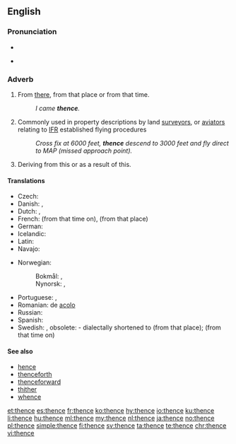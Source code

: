 ==English==

===Pronunciation===
* {{IPA|/ðɛns/|lang=en}}
* {{audio|en-us-thence.ogg|Audio (US)|lang=en}}
*: {{rhymes|ɛns|lang=en}}

===Adverb===
{{en-adv|-}}

# From [[there]], from that place or from that time. 
#:''I came '''thence'''.''
# {{context|technical|lang=en}} Commonly used in property descriptions by land [[surveyor]]s, or [[aviator]]s relating to [[IFR]] established flying procedures
#:''Cross fix at 6000 feet, '''thence''' descend to 3000 feet and fly direct to MAP (missed approach point).''
# {{context|literary|lang=en}} Deriving from this or as a result of this.

====Translations====
{{trans-top|from there}}
* Czech: {{t+|cs|odtud}}
* Danish: {{t|da|deraf følger}}, {{t|da|deden}}
* Dutch: {{t+|nl|daarvandaan}}, {{t+|nl|vandaar}}
* French: {{t+|fr|dès lors}} (from that time on), {{t+|fr|de là}} (from that place)
* German: {{t+|de|daher}}
* Icelandic: {{t+|is|þaðan}}
* Latin: {{t|la|illinc}}
* Navajo: {{t|nv|kodóó}}
{{trans-mid}}
* Norwegian:
*: Bokmål: {{t|nb|derfra}}, {{t|nb|derifra}}
*: Nynorsk: {{t|nn|derifrå}}, {{t|nn|derfrå}}
* Portuguese: {{t|pt|[[desde]] [[aí]]}}, {{t+|pt|daí}}
* Romanian: de [[acolo]]
* Russian: {{t+|ru|оттуда|tr=ottúda}}
* Spanish: {{t|es|desde ahí}}
* Swedish: {{t+|sv|därifrån}}, obsolete: {{t+|sv|dädan}} - dialectally shortened to {{t+|sv|dän}} (from that place); {{t+|sv|sedan}} (from that time on)
{{trans-bottom}}

====See also====
* [[hence]]
* [[thenceforth]]
* [[thenceforward]]
* [[thither]]
* [[whence]]

[[et:thence]]
[[es:thence]]
[[fr:thence]]
[[ko:thence]]
[[hy:thence]]
[[io:thence]]
[[ku:thence]]
[[li:thence]]
[[hu:thence]]
[[ml:thence]]
[[my:thence]]
[[nl:thence]]
[[ja:thence]]
[[no:thence]]
[[pl:thence]]
[[simple:thence]]
[[fi:thence]]
[[sv:thence]]
[[ta:thence]]
[[te:thence]]
[[chr:thence]]
[[vi:thence]]